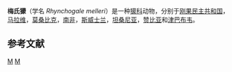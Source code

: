 {{Speciesbox
| taxon = Rhynchogale melleri
| image = Smit.m.rhinogale.melleri.jpg
| range_map = Meller's Mongoose area.png
| status = LC |  status_system = iucn3.1
| status_ref = <ref name=iucn>{{IUCN2010|version=2010.3| assessors = Stuart, C., Stuart, T. & Hoffmann,  M. | year = 2008 | id = 41623 | title = Rhynchogale melleri |downloaded =  2010-11-4}}</ref>
| binomial_authority = [[John_Edward_Gray|Gray]], 1865
}}

'''梅氏獴'''（学名 ''Rhynchogale melleri''）是一种[[獴科|獴科]]动物，分别于[[刚果民主共和国|刚果民主共和国]]，[[马拉维|马拉维]]，[[莫桑比克|莫桑比克]]，[[南非|南非]]，[[斯威士兰|斯威士兰]]，[[坦桑尼亚|坦桑尼亚]]，[[赞比亚|赞比亚]]和[[津巴布韦|津巴布韦]]。

== 参考文献 ==
{{reflist}}
{{commons|Rhynchogale melleri}}
{{Taxonbar|from=Q1757286}}

[[Category:獴科|M]]
[[Category:1865年描述的动物|M]]


{{mammal-stub}}